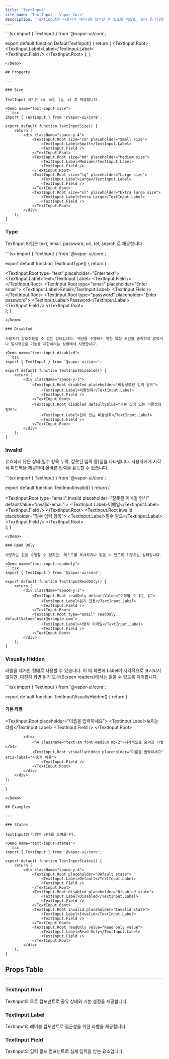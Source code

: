 ```yaml
---
title: 'TextInput'
site_name: 'TextInput - Vapor Core'
description: 'TextInput은 사용자가 데이터를 입력할 수 있도록 텍스트, 숫자 등 다양한 형식의 입력 필드를 제공합니다.'
---
```


<Demo name="default-text-input">
```tsx
import { TextInput } from '@vapor-ui/core';

export default function DefaultTextInput() {
    return (
        <TextInput.Root>
            <TextInput.Label>Label</TextInput.Label>    
            <TextInput.Field />
        </TextInput.Root>
    );
}
```
</Demo>

## Property

---

### Size

TextInput 크기는 sm, md, lg, xl 로 제공합니다.

<Demo name="text-input-size">
```tsx
import { TextInput } from '@vapor-ui/core';

export default function TextInputSize() {
    return (
        <div className="space-y-4">
            <TextInput.Root size="sm" placeholder="Small size">
                <TextInput.Label>Small</TextInput.Label>
                <TextInput.Field />
            </TextInput.Root>
            <TextInput.Root size="md" placeholder="Medium size">
                <TextInput.Label>Medium</TextInput.Label>
                <TextInput.Field />
            </TextInput.Root>
            <TextInput.Root size="lg" placeholder="Large size">
                <TextInput.Label>Large</TextInput.Label>
                <TextInput.Field />
            </TextInput.Root>
            <TextInput.Root size="xl" placeholder="Extra large size">
                <TextInput.Label>Extra Large</TextInput.Label>
                <TextInput.Field />
            </TextInput.Root>
        </div>
    );
}
```
</Demo>

### Type

TextInput 타입은 text, email, password, url, tel, search 로 제공합니다.

<Demo name="text-input-type">
```tsx
import { TextInput } from '@vapor-ui/core';

export default function TextInputType() {
    return (
        <div className="space-y-4">
            <TextInput.Root type="text" placeholder="Enter text">
                <TextInput.Label>Text</TextInput.Label>
                <TextInput.Field />
            </TextInput.Root>
            <TextInput.Root type="email" placeholder="Enter email">
                <TextInput.Label>Email</TextInput.Label>
                <TextInput.Field />
            </TextInput.Root>
            <TextInput.Root type="password" placeholder="Enter password">
                <TextInput.Label>Password</TextInput.Label>
                <TextInput.Field />
            </TextInput.Root>
        </div>
    );
}
```
</Demo>

### Disabled

사용자가 상호작용할 수 없는 상태입니다. 액션을 수행하기 위한 특정 조건을 충족하지 않았거나 일시적으로 기능을 제한하려는 상황에서 사용합니다.

<Demo name="text-input-disabled">
```tsx
import { TextInput } from '@vapor-ui/core';

export default function TextInputDisabled() {
    return (
        <div className="space-y-3">
            <TextInput.Root disabled placeholder="비활성화된 입력 필드">
                <TextInput.Label>비활성화</TextInput.Label>
                <TextInput.Field />
            </TextInput.Root>
            <TextInput.Root disabled defaultValue="기본 값이 있는 비활성화 필드">
                <TextInput.Label>값이 있는 비활성화</TextInput.Label>
                <TextInput.Field />
            </TextInput.Root>
        </div>
    );
}
```
</Demo>

### Invalid

유효하지 않은 상태(필수 항목 누락, 잘못된 입력 등)임을 나타냅니다. 사용자에게 시각적 피드백을 제공하여 올바른 입력을 유도할 수 있습니다.

<Demo name="text-input-invalid">
```tsx
import { TextInput } from '@vapor-ui/core';

export default function TextInputInvalid() {
    return (
        <div className="space-y-3">
            <TextInput.Root
                type="email"
                invalid
                placeholder="잘못된 이메일 형식"
                defaultValue="invalid-email"
            >
                <TextInput.Label>이메일</TextInput.Label>
                <TextInput.Field />
            </TextInput.Root>
            <TextInput.Root invalid placeholder="필수 입력 항목">
                <TextInput.Label>필수 필드</TextInput.Label>
                <TextInput.Field />
            </TextInput.Root>
        </div>
    );
}
```
</Demo>

### Read Only

사용자는 값을 수정할 수 없지만, 텍스트를 복사하거나 읽을 수 있도록 허용하는 상태입니다.

<Demo name="text-input-readonly">
```tsx
import { TextInput } from '@vapor-ui/core';

export default function TextInputReadOnly() {
    return (
        <div className="space-y-3">
            <TextInput.Root readOnly defaultValue="수정할 수 없는 값">
                <TextInput.Label>읽기 전용</TextInput.Label>
                <TextInput.Field />
            </TextInput.Root>
            <TextInput.Root type="email" readOnly defaultValue="user@example.com">
                <TextInput.Label>사용자 이메일</TextInput.Label>
                <TextInput.Field />
            </TextInput.Root>
        </div>
    );
}
```
</Demo>

### Visually Hidden

라벨을 제거한 형태로 사용할 수 있습니다. 이 때 화면에 Label이 시각적으로 표시되지 않지만, 여전히 화면 읽기 도구(Screen readers)에서는 읽을 수 있도록 처리합니다.

<Demo name="text-input-visually-hidden">
```tsx
import { TextInput } from '@vapor-ui/core';

export default function TextInputVisuallyHidden() {
    return (
        <div className="space-y-4">
            <div>
                <h4 className="text-sm font-medium mb-2">기본 라벨</h4>
                <TextInput.Root placeholder="이름을 입력하세요">
                    <TextInput.Label>보이는 라벨</TextInput.Label>
                    <TextInput.Field />
                </TextInput.Root>
            </div>
            
            <div>
                <h4 className="text-sm font-medium mb-2">시각적으로 숨겨진 라벨</h4>
                <TextInput.Root visuallyHidden placeholder="이름을 입력하세요" aria-label="사용자 이름">
                    <TextInput.Field />
                </TextInput.Root>
            </div>
        </div>
    );
}
```
</Demo>

## Examples

---

### States

TextInput의 다양한 상태를 보여줍니다.

<Demo name="text-input-states">
```tsx
import { TextInput } from '@vapor-ui/core';

export default function TextInputStates() {
    return (
        <div className="space-y-4">
            <TextInput.Root placeholder="Default state">
                <TextInput.Label>Default</TextInput.Label>
                <TextInput.Field />
            </TextInput.Root>
            <TextInput.Root disabled placeholder="Disabled state">
                <TextInput.Label>Disabled</TextInput.Label>
                <TextInput.Field />
            </TextInput.Root>
            <TextInput.Root invalid placeholder="Invalid state">
                <TextInput.Label>Invalid</TextInput.Label>
                <TextInput.Field />
            </TextInput.Root>
            <TextInput.Root readOnly value="Read only value">
                <TextInput.Label>Read Only</TextInput.Label>
                <TextInput.Field />
            </TextInput.Root>
        </div>
    );
}
```
</Demo>

## Props Table

---

### TextInput.Root

TextInput의 루트 컴포넌트로 공유 상태와 기본 설정을 제공합니다.

<ComponentPropsTable file="text-input" section="props" />

### TextInput.Label

TextInput의 레이블 컴포넌트로 접근성을 위한 라벨을 제공합니다.

<ComponentPropsTable file="text-input" section="labelProps" />

### TextInput.Field

TextInput의 입력 필드 컴포넌트로 실제 입력을 받는 요소입니다.

<ComponentPropsTable file="text-input" section="fieldProps" />
